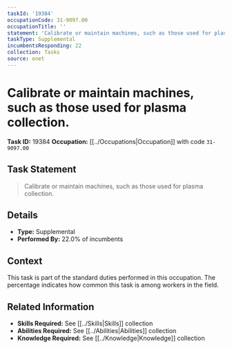 ```yaml
---
taskId: '19384'
occupationCode: 31-9097.00
occupationTitle: ''
statement: 'Calibrate or maintain machines, such as those used for plasma collection.'
taskType: Supplemental
incumbentsResponding: 22
collection: Tasks
source: onet
---
```

# Calibrate or maintain machines, such as those used for plasma collection.

**Task ID:** 19384
**Occupation:** [[../Occupations|Occupation]] with code `31-9097.00`

## Task Statement

> Calibrate or maintain machines, such as those used for plasma collection.

## Details

- **Type:** Supplemental
- **Performed By:** 22.0% of incumbents

## Context

This task is part of the standard duties performed in this occupation. The percentage indicates how common this task is among workers in the field.

## Related Information

- **Skills Required:** See [[../Skills|Skills]] collection
- **Abilities Required:** See [[../Abilities|Abilities]] collection
- **Knowledge Required:** See [[../Knowledge|Knowledge]] collection
